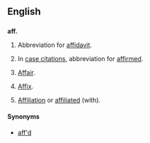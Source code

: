 ==English==

==={{abbreviation}}===
'''aff.'''

# {{legal}} Abbreviation for [[affidavit]].
# {{legal|archaic}} In [[case citation]]s, abbreviation for [[affirmed]].
# [[affair|Affair]].
# {{grammar}} [[affix|Affix]].
# [[affiliation|Affiliation]] or [[affiliated]] (with).

====Synonyms====
* {{sense|affirmed}} [[aff'd]]